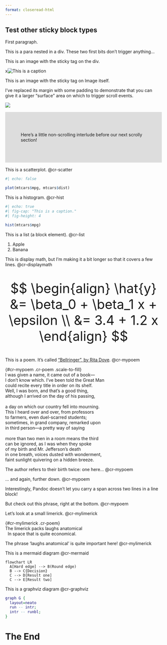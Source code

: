 ```yaml
---
format: closeread-html
---
```


::::{.cr-section}

# Test other sticky block types

First paragraph.

::: {}
This is a para nested in a div. These two first bits don't trigger anything...
:::

:::{focus-on="cr-pink"}
This is an image with the sticky tag on the div.
:::

:::{#cr-pink}
x![This is a caption](pink-desktop.png)
:::

:::{focus-on="cr-blue"}
This is an image with the sticky tag on Image itself.

I've replaced its margin with some padding to demonstrate that you can give it a larger "surface" area on which to trigger scroll events.
:::

![](blue-desktop.png){#cr-blue}

::::

::::{.column-screen-inset style="background-color: #dddddd; padding: 50px;"}
Here's a little non-scrolling interlude before our next scrolly section!
::::

::::{.cr-section}

This is a scatterplot. @cr-scatter

:::{#cr-scatter}
```r
#| echo: false

plot(mtcars$mpg, mtcars$dist)
```
:::

This is a histogram. @cr-hist

:::{#cr-hist}
```r
#| echo: true
#| fig-cap: "This is a caption."
#| fig-height: 4

hist(mtcars$mpg)
```
:::

This is a list (a block element). @cr-list

:::{#cr-list}
1. Apple
2. Banana
:::

This is display math, but I'm making it a bit longer so that it covers a few lines. @cr-displaymath

::: {#cr-displaymath style="font-size: 300%;"}

$$
\begin{align}
\hat{y} &= \beta_0 + \beta_1 x + \epsilon \\
&= 3.4 + 1.2 x
\end{align}
$$

:::

This is a poem. It's called ["Bellringer", by Rita Dove](https://www.newyorker.com/culture/2019-in-review/our-year-in-poems). @cr-mypoem

| {#cr-mypoem .cr-poem  .scale-to-fill}
| I was given a name, it came out of a book—
| I don’t know which. I’ve been told the Great Man
| could recite every title in order on its shelf.
| Well, [I was born]{#cr-born}, and that’s a good thing,
| although I arrived on the day of his passing,
| 
| a day on which our country fell into mourning.
| This I heard over and over, from professors
| to farmers, even duel-scarred students;
| sometimes, in grand company, remarked upon
| in third person—a pretty way of saying
| 
| more than two men in a room means the third
| can be ignored, as [I was when they spoke]{#cr-birth1}
| [of my birth]{#cr-birth2} and Mr. Jefferson’s death
| in one breath, voices [dusted with wonderment]{#cr-wonder},
| faint sunlight quivering on a hidden breeze.

The author refers to their birth twice: one here... [@cr-mypoem]{highlight="cr-born"}

... and again, further down. [@cr-mypoem]{highlight="cr-birth1,cr-birth2"}

Interestingly, Pandoc doesn't let you carry a span across two lines in a line block!

But check out this phrase, right at the bottom. [@cr-mypoem]{hlz="cr-wonder"}

Let's look at a small limerick. @cr-mylimerick

| {#cr-mylimerick .cr-poem}
| The limerick packs [laughs anatomical]{#cr-laughs}
|   In space that is quite economical.

The phrase 'laughs anatomical' is quite important here! [@cr-mylimerick]{hlz="cr-laughs"}

This is a mermaid diagram @cr-mermaid

:::{#cr-mermaid .scale-to-fill}
```mermaid
flowchart LR
  A[Hard edge] --> B(Round edge)
  B --> C{Decision}
  C --> D[Result one]
  C --> E[Result two]
```
:::

This is a graphviz diagram @cr-graphviz


:::{#cr-graphviz .scale-to-fill}
```dot
graph G {
  layout=neato
  run -- intr;
  intr -- runbl;
}
```
:::

::::

# The End
